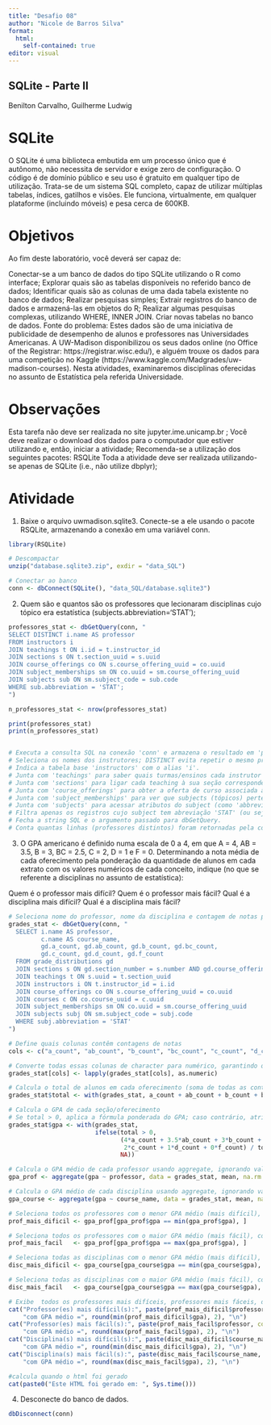 ---
title: "Desafio 08"
author: "Nicole de Barros Silva"
format: 
  html:
    self-contained: true
editor: visual
---

## SQLite - Parte II

Benilton Carvalho, Guilherme Ludwig

# SQLite

O SQLite é uma biblioteca embutida em um processo único que é autônomo, não necessita de servidor e exige zero de configuração. O código é de domínio público e seu uso é gratuito em qualquer tipo de utilização. Trata-se de um sistema SQL completo, capaz de utilizar múltiplas tabelas, índices, gatilhos e visões. Ele funciona, virtualmente, em qualquer plataforme (incluindo móveis) e pesa cerca de 600KB.

# Objetivos

Ao fim deste laboratório, você deverá ser capaz de:

Conectar-se a um banco de dados do tipo SQLite utilizando o R como interface; Explorar quais são as tabelas disponíveis no referido banco de dados; Identificar quais são as colunas de uma dada tabela existente no banco de dados; Realizar pesquisas simples; Extrair registros do banco de dados e armazená-las em objetos do R; Realizar algumas pesquisas complexas, utilizando WHERE, INNER JOIN. Criar novas tabelas no banco de dados. Fonte do problema: Estes dados são de uma iniciativa de publicidade de desempenho de alunos e professores nas Universidades Americanas. A UW-Madison disponibilizou os seus dados online (no Office of the Registrar: https://registrar.wisc.edu/), e alguém trouxe os dados para uma competição no Kaggle (https://www.kaggle.com/Madgrades/uw-madison-courses). Nesta atividades, examinaremos disciplinas oferecidas no assunto de Estatística pela referida Universidade.

# Observações

Esta tarefa não deve ser realizada no site jupyter.ime.unicamp.br ; Você deve realizar o download dos dados para o computador que estiver utilizando e, então, iniciar a atividade; Recomenda-se a utilização dos seguintes pacotes: RSQLite Toda a atividade deve ser realizada utilizando-se apenas de SQLite (i.e., não utilize dbplyr);

# Atividade

1.  Baixe o arquivo uwmadison.sqlite3. Conecte-se a ele usando o pacote RSQLite, armazenando a conexão em uma variável conn.

```{r}
library(RSQLite)

# Descompactar
unzip("database.sqlite3.zip", exdir = "data_SQL")

# Conectar ao banco
conn <- dbConnect(SQLite(), "data_SQL/database.sqlite3")
```

2.  Quem são e quantos são os professores que lecionaram disciplinas cujo tópico era estatística (subjects.abbreviation='STAT');

```{r}
professores_stat <- dbGetQuery(conn, "
SELECT DISTINCT i.name AS professor
FROM instructors i
JOIN teachings t ON i.id = t.instructor_id
JOIN sections s ON t.section_uuid = s.uuid
JOIN course_offerings co ON s.course_offering_uuid = co.uuid
JOIN subject_memberships sm ON co.uuid = sm.course_offering_uuid
JOIN subjects sub ON sm.subject_code = sub.code
WHERE sub.abbreviation = 'STAT';
")

n_professores_stat <- nrow(professores_stat)

print(professores_stat)
print(n_professores_stat)


# Executa a consulta SQL na conexão 'conn' e armazena o resultado em 'professores_stat' (um data.frame).
# Seleciona os nomes dos instrutores; DISTINCT evita repetir o mesmo professor várias vezes; renomeia a coluna para 'professor'.
# Indica a tabela base 'instructors' com o alias 'i'.
# Junta com 'teachings' para saber quais turmas/ensinos cada instrutor lecionou.
# Junta com 'sections' para ligar cada teaching à sua seção correspondente.
# Junta com 'course_offerings' para obter a oferta de curso associada à seção.
# Junta com 'subject_memberships' para ver que subjects (tópicos) pertencem àquela oferta de curso.
# Junta com 'subjects' para acessar atributos do subject (como 'abbreviation').
# Filtra apenas os registros cujo subject tem abreviação 'STAT' (ou seja, tópicos de Estatística).
# Fecha a string SQL e o argumento passado para dbGetQuery.
# Conta quantas linhas (professores distintos) foram retornadas pela consulta.

```

3.  O GPA americano é definido numa escala de 0 a 4, em que A = 4, AB = 3.5, B = 3, BC = 2.5, C = 2, D = 1 e F = 0. Determinando a nota média de cada oferecimento pela ponderação da quantidade de alunos em cada extrato com os valores numéricos de cada conceito, indique (no que se referente a disciplinas no assunto de estatística):

Quem é o professor mais difícil? Quem é o professor mais fácil? Qual é a disciplina mais difícil? Qual é a disciplina mais fácil?

```{r}
# Seleciona nome do professor, nome da disciplina e contagem de notas por seção para o departamento STAT
grades_stat <- dbGetQuery(conn, "
  SELECT i.name AS professor,
         c.name AS course_name,
         gd.a_count, gd.ab_count, gd.b_count, gd.bc_count,
         gd.c_count, gd.d_count, gd.f_count
  FROM grade_distributions gd
  JOIN sections s ON gd.section_number = s.number AND gd.course_offering_uuid = s.course_offering_uuid
  JOIN teachings t ON s.uuid = t.section_uuid
  JOIN instructors i ON t.instructor_id = i.id
  JOIN course_offerings co ON s.course_offering_uuid = co.uuid
  JOIN courses c ON co.course_uuid = c.uuid
  JOIN subject_memberships sm ON co.uuid = sm.course_offering_uuid
  JOIN subjects subj ON sm.subject_code = subj.code
  WHERE subj.abbreviation = 'STAT'
")

# Define quais colunas contêm contagens de notas
cols <- c("a_count", "ab_count", "b_count", "bc_count", "c_count", "d_count", "f_count")

# Converte todas essas colunas de character para numérico, garantindo que operações matemáticas funcionem
grades_stat[cols] <- lapply(grades_stat[cols], as.numeric)

# Calcula o total de alunos em cada oferecimento (soma de todas as contagens de notas)
grades_stat$total <- with(grades_stat, a_count + ab_count + b_count + bc_count + c_count + d_count + f_count)

# Calcula o GPA de cada seção/oferecimento
# Se total > 0, aplica a fórmula ponderada do GPA; caso contrário, atribui NA para evitar divisão por zero
grades_stat$gpa <- with(grades_stat, 
                        ifelse(total > 0,
                               (4*a_count + 3.5*ab_count + 3*b_count + 2.5*bc_count +
                                2*c_count + 1*d_count + 0*f_count) / total,
                               NA))

# Calcula o GPA médio de cada professor usando aggregate, ignorando valores NA
gpa_prof <- aggregate(gpa ~ professor, data = grades_stat, mean, na.rm = TRUE)

# Calcula o GPA médio de cada disciplina usando aggregate, ignorando valores NA
gpa_course <- aggregate(gpa ~ course_name, data = grades_stat, mean, na.rm = TRUE)

# Seleciona todos os professores com o menor GPA médio (mais difícil), considerando empates
prof_mais_dificil <- gpa_prof[gpa_prof$gpa == min(gpa_prof$gpa), ]

# Seleciona todos os professores com o maior GPA médio (mais fácil), considerando empates
prof_mais_facil   <- gpa_prof[gpa_prof$gpa == max(gpa_prof$gpa), ]

# Seleciona todas as disciplinas com o menor GPA médio (mais difícil), considerando empates
disc_mais_dificil <- gpa_course[gpa_course$gpa == min(gpa_course$gpa), ]

# Seleciona todas as disciplinas com o maior GPA médio (mais fácil), considerando empates
disc_mais_facil   <- gpa_course[gpa_course$gpa == max(gpa_course$gpa), ]

# Exibe  todos os professores mais difíceis, professores mais fáceis, disciplinas mais difíceis, disciplinas mais fáceis, separados por vírgula, com o GPA médio arredondado
cat("Professor(es) mais difícil(s):", paste(prof_mais_dificil$professor, collapse = ", "),
    "com GPA médio =", round(min(prof_mais_dificil$gpa), 2), "\n")
cat("Professor(es) mais fácil(s):", paste(prof_mais_facil$professor, collapse = ", "),
    "com GPA médio =", round(max(prof_mais_facil$gpa), 2), "\n")
cat("Disciplina(s) mais difícil(s):", paste(disc_mais_dificil$course_name, collapse = ", "),
    "com GPA médio =", round(min(disc_mais_dificil$gpa), 2), "\n")
cat("Disciplina(s) mais fácil(s):", paste(disc_mais_facil$course_name, collapse = ", "),
    "com GPA médio =", round(max(disc_mais_facil$gpa), 2), "\n")
```
```{r}
#calcula quando o html foi gerado
cat(paste0("Este HTML foi gerado em: ", Sys.time()))
```

4.  Desconecte do banco de dados.

```{r}
dbDisconnect(conn)
```
